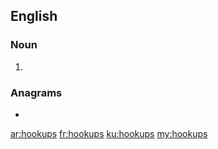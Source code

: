{{also|hook-ups}}
==English==

===Noun===
{{head|en|noun plural form}}

# {{plural of|hookup|lang=en}}

===Anagrams===
* {{l|en|shook-up}}

[[ar:hookups]]
[[fr:hookups]]
[[ku:hookups]]
[[my:hookups]]